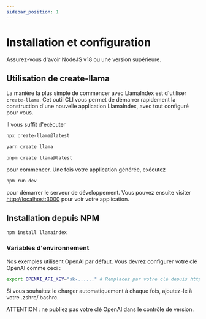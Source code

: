 ```yaml
---
sidebar_position: 1
---
```


# Installation et configuration

Assurez-vous d'avoir NodeJS v18 ou une version supérieure.

## Utilisation de create-llama

La manière la plus simple de commencer avec LlamaIndex est d'utiliser `create-llama`. Cet outil CLI vous permet de démarrer rapidement la construction d'une nouvelle application LlamaIndex, avec tout configuré pour vous.

Il vous suffit d'exécuter

<Tabs>
<TabItem value="1" label="npm" default>

```bash
npx create-llama@latest
```

</TabItem>
<TabItem value="2" label="Yarn">

```bash
yarn create llama
```

</TabItem>
<TabItem value="3" label="pnpm">

```bash
pnpm create llama@latest
```

</TabItem>
</Tabs>

pour commencer. Une fois votre application générée, exécutez

```bash npm2yarn
npm run dev
```

pour démarrer le serveur de développement. Vous pouvez ensuite visiter [http://localhost:3000](http://localhost:3000) pour voir votre application.

## Installation depuis NPM

```bash npm2yarn
npm install llamaindex
```

### Variables d'environnement

Nos exemples utilisent OpenAI par défaut. Vous devrez configurer votre clé OpenAI comme ceci :

```bash
export OPENAI_API_KEY="sk-......" # Remplacez par votre clé depuis https://platform.openai.com/account/api-keys
```

Si vous souhaitez le charger automatiquement à chaque fois, ajoutez-le à votre .zshrc/.bashrc.

ATTENTION : ne publiez pas votre clé OpenAI dans le contrôle de version.
